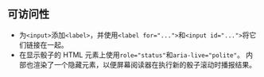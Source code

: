 ## 可访问性

* 为`<input>`添加`<label>`，并使用`<label for="...">`和`<input id="...">`将它们链接在一起。
* 在显示骰子的 HTML 元素上使用`role="status"`和`aria-live="polite"`。 内部也渲染了一个隐藏元素，以便屏幕阅读器在执行新的骰子滚动时播报结果。
